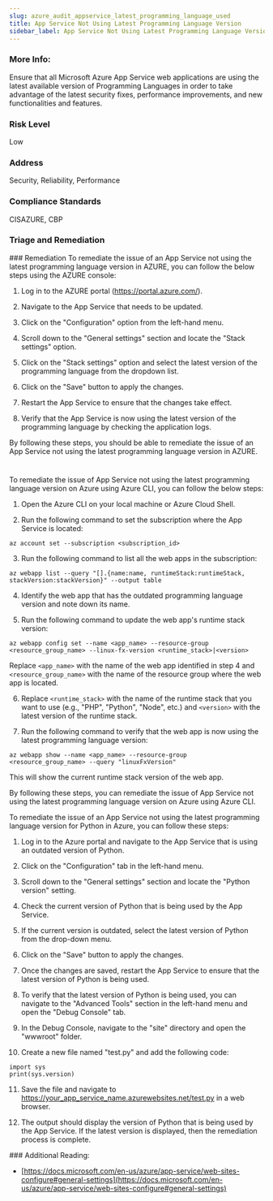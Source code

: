 ```yaml
---
slug: azure_audit_appservice_latest_programming_language_used
title: App Service Not Using Latest Programming Language Version
sidebar_label: App Service Not Using Latest Programming Language Version
---
```


### More Info:

Ensure that all Microsoft Azure App Service web applications are using the latest available version of Programming Languages in order to take advantage of the latest security fixes, performance improvements, and new functionalities and features.

### Risk Level

Low

### Address

Security, Reliability, Performance

### Compliance Standards

CISAZURE, CBP


### Triage and Remediation
<Tabs>
<Tab title='Remediation'>
### Remediation

<AccordionGroup>
<Accordion title='Using Console' defaultOpen='true'>
To remediate the issue of an App Service not using the latest programming language version in AZURE, you can follow the below steps using the AZURE console:

1. Log in to the AZURE portal (https://portal.azure.com/).

2. Navigate to the App Service that needs to be updated.

3. Click on the "Configuration" option from the left-hand menu.

4. Scroll down to the "General settings" section and locate the "Stack settings" option.

5. Click on the "Stack settings" option and select the latest version of the programming language from the dropdown list.

6. Click on the "Save" button to apply the changes.

7. Restart the App Service to ensure that the changes take effect.

8. Verify that the App Service is now using the latest version of the programming language by checking the application logs.

By following these steps, you should be able to remediate the issue of an App Service not using the latest programming language version in AZURE.

#
</Accordion>

<Accordion title='Using CLI'>
To remediate the issue of App Service not using the latest programming language version on Azure using Azure CLI, you can follow the below steps:

1. Open the Azure CLI on your local machine or Azure Cloud Shell.

2. Run the following command to set the subscription where the App Service is located:

```
az account set --subscription <subscription_id>
```

3. Run the following command to list all the web apps in the subscription:

```
az webapp list --query "[].{name:name, runtimeStack:runtimeStack, stackVersion:stackVersion}" --output table
```

4. Identify the web app that has the outdated programming language version and note down its name.

5. Run the following command to update the web app's runtime stack version:

```
az webapp config set --name <app_name> --resource-group <resource_group_name> --linux-fx-version <runtime_stack>|<version>
```

Replace `<app_name>` with the name of the web app identified in step 4 and `<resource_group_name>` with the name of the resource group where the web app is located.

6. Replace `<runtime_stack>` with the name of the runtime stack that you want to use (e.g., "PHP", "Python", "Node", etc.) and `<version>` with the latest version of the runtime stack.

7. Run the following command to verify that the web app is now using the latest programming language version:

```
az webapp show --name <app_name> --resource-group <resource_group_name> --query "linuxFxVersion"
```

This will show the current runtime stack version of the web app.

By following these steps, you can remediate the issue of App Service not using the latest programming language version on Azure using Azure CLI.
</Accordion>

<Accordion title='Using Python'>
To remediate the issue of an App Service not using the latest programming language version for Python in Azure, you can follow these steps:

1. Log in to the Azure portal and navigate to the App Service that is using an outdated version of Python.

2. Click on the "Configuration" tab in the left-hand menu.

3. Scroll down to the "General settings" section and locate the "Python version" setting.

4. Check the current version of Python that is being used by the App Service.

5. If the current version is outdated, select the latest version of Python from the drop-down menu.

6. Click on the "Save" button to apply the changes.

7. Once the changes are saved, restart the App Service to ensure that the latest version of Python is being used.

8. To verify that the latest version of Python is being used, you can navigate to the "Advanced Tools" section in the left-hand menu and open the "Debug Console" tab.

9. In the Debug Console, navigate to the "site" directory and open the "wwwroot" folder.

10. Create a new file named "test.py" and add the following code:

```
import sys
print(sys.version)
```

11. Save the file and navigate to https://your_app_service_name.azurewebsites.net/test.py in a web browser.

12. The output should display the version of Python that is being used by the App Service. If the latest version is displayed, then the remediation process is complete.
</Accordion>

</AccordionGroup>
</Tab>
</Tabs>
### Additional Reading:

- [https://docs.microsoft.com/en-us/azure/app-service/web-sites-configure#general-settings](https://docs.microsoft.com/en-us/azure/app-service/web-sites-configure#general-settings) 

